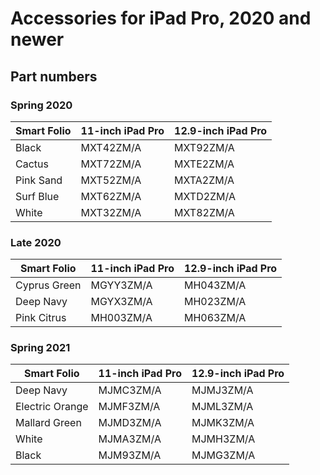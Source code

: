 # Accessories for iPad Pro, 2020 and newer

## Part numbers

### Spring 2020

| Smart Folio | 11-inch iPad Pro | 12.9-inch iPad Pro |
| ----------- | ---------------- | ------------------ |
| Black       | MXT42ZM/A        | MXT92ZM/A          |
| Cactus      | MXT72ZM/A        | MXTE2ZM/A          |
| Pink Sand   | MXT52ZM/A        | MXTA2ZM/A          |
| Surf Blue   | MXT62ZM/A        | MXTD2ZM/A          |
| White       | MXT32ZM/A        | MXT82ZM/A          |

### Late 2020

| Smart Folio  | 11-inch iPad Pro | 12.9-inch iPad Pro |
| ------------ | ---------------- | ------------------ |
| Cyprus Green | MGYY3ZM/A        | MH043ZM/A          |
| Deep Navy    | MGYX3ZM/A        | MH023ZM/A          |
| Pink Citrus  | MH003ZM/A        | MH063ZM/A          |

### Spring 2021

| Smart Folio     | 11-inch iPad Pro | 12.9-inch iPad Pro |
| --------------- | ---------------- | ------------------ |
| Deep Navy       | MJMC3ZM/A        | MJMJ3ZM/A          |
| Electric Orange | MJMF3ZM/A        | MJML3ZM/A          |
| Mallard Green   | MJMD3ZM/A        | MJMK3ZM/A          |
| White           | MJMA3ZM/A        | MJMH3ZM/A          |
| Black           | MJM93ZM/A        | MJMG3ZM/A          |
